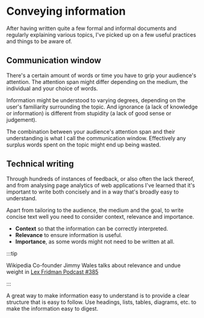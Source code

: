 # Conveying information

After having written quite a few formal and informal documents and regularly explaining various
topics, I've picked up on a few useful practices and things to be aware of.

## Communication window

There's a certain amount of words or time you have to grip your audience's attention. The attention
span might differ depending on the medium, the individual and your choice of words.

Information might be understood to varying degrees, depending on the user's familiarity surrounding 
the topic. And ignorance (a lack of knowledge or information) is different from stupidity (a lack 
of good sense or judgement).

The combination between your audience's attention span and their understanding is what I call the
communication window. Effectively any surplus words spent on the topic might end up being wasted.

## Technical writing

Through hundreds of instances of feedback, or also often the lack thereof, and from analysing page
analytics of web applications I've learned that it's important to write both concisely and in a way
that's broadly easy to understand.

Apart from tailoring to the audience, the medium and the goal, to write concise text well you need
to consider context, relevance and importance.

- **Context** so that the information can be correctly interpreted.
- **Relevance** to ensure information is useful.
- **Importance**, as some words might not need to be written at all.

:::tip

Wikipedia Co-founder Jimmy Wales talks about relevance and undue weight in
[Lex Fridman Podcast #385](https://youtu.be/diJp4zoQPqo?t=1471)

:::

A great way to make information easy to understand is to provide a clear structure that is easy to
follow. Use headings, lists, tables, diagrams, etc. to make the information easy to digest.
